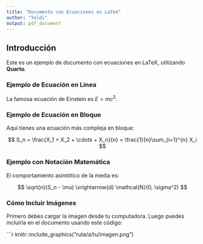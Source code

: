 ```yaml
---
title: "Documento con Ecuaciones en LaTeX"
author: "Yoldi"
output: pdf_document
---
```


## Introducción

Este es un ejemplo de documento con ecuaciones en LaTeX, utilizando **Quarto**.

### Ejemplo de Ecuación en Línea

La famosa ecuación de Einstein es $E = mc^2$.

### Ejemplo de Ecuación en Bloque

Aquí tienes una ecuación más compleja en bloque:

$$
S_n = \frac{X_1 + X_2 + \cdots + X_n}{n} = \frac{1}{n}\sum_{i=1}^{n} X_i
$$

### Ejemplo con Notación Matemática

El comportamiento asintótico de la media es:

$$
\sqrt{n}(S_n - \mu) \xrightarrow{d} \mathcal{N}(0, \sigma^2)
$$

### Cómo Incluir Imágenes

Primero debes cargar la imagen desde tu computadora. Luego puedes incluirla en el documento usando este código:

```r
knitr::include_graphics("ruta/a/tu/imagen.png")






